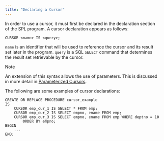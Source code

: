 ```yaml
---
title: "Declaring a Cursor"
---
```


<div id="declaring_a_cursor" class="registered_link"></div>

In order to use a cursor, it must first be declared in the declaration section of the SPL program. A cursor declaration appears as follows:

```text
CURSOR <name> IS <query>;
```

`name` is an identifier that will be used to reference the cursor and its result set later in the program. `query` is a SQL `SELECT` command that determines the result set retrievable by the cursor.

<div class="note">

<div class="title">

Note

</div>

An extension of this syntax allows the use of parameters. This is discussed in more detail in [Parameterized Cursors](../08_parameterized_cursors/#parameterized_cursors).

</div>

The following are some examples of cursor declarations:

```text
CREATE OR REPLACE PROCEDURE cursor_example
IS
    CURSOR emp_cur_1 IS SELECT * FROM emp;
    CURSOR emp_cur_2 IS SELECT empno, ename FROM emp;
    CURSOR emp_cur_3 IS SELECT empno, ename FROM emp WHERE deptno = 10
        ORDER BY empno;
BEGIN
    ...
END;
```
